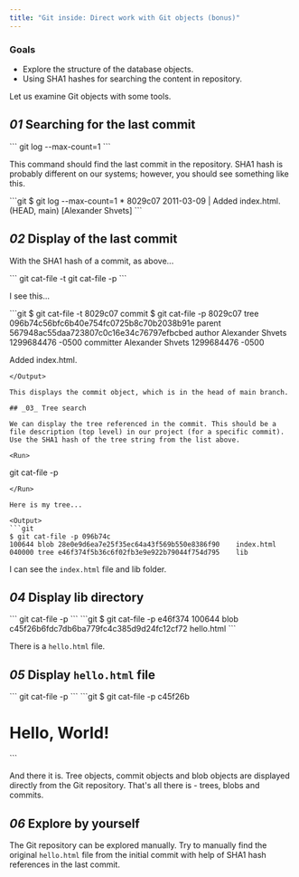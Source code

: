 ```yaml
---
title: "Git inside: Direct work with Git objects (bonus)"
---
```


### Goals

- Explore the structure of the database objects.
- Using SHA1 hashes for searching the content in repository.

Let us examine Git objects with some tools.

## _01_ Searching for the last commit

<Run>
```
git log --max-count=1
```
</Run>

This command should find the last commit in the repository. SHA1 hash is probably different on our systems; however, you should see something like this.

<Output>
```git
$ git log --max-count=1
* 8029c07 2011-03-09 | Added index.html. (HEAD, main) [Alexander Shvets]
```
</Output>

## _02_ Display of the last commit

With the SHA1 hash of a commit, as above...

<Run>
```
git cat-file -t <hash>
git cat-file -p <hash>
```
</Run>

I see this...

<Output>
```git
$ git cat-file -t 8029c07
commit
$ git cat-file -p 8029c07
tree 096b74c56bfc6b40e754fc0725b8c70b2038b91e
parent 567948ac55daa723807c0c16e34c76797efbcbed
author Alexander Shvets <alex@githowto.com> 1299684476 -0500
committer Alexander Shvets <alex@githowto.com> 1299684476 -0500

Added index.html.
```
</Output>

This displays the commit object, which is in the head of main branch.

## _03_ Tree search

We can display the tree referenced in the commit. This should be a file description (top level) in our project (for a specific commit). Use the SHA1 hash of the tree string from the list above.

<Run>
```
git cat-file -p <treehash>
```
</Run>

Here is my tree...

<Output>
```git
$ git cat-file -p 096b74c
100644 blob 28e0e9d6ea7e25f35ec64a43f569b550e8386f90	index.html
040000 tree e46f374f5b36c6f02fb3e9e922b79044f754d795	lib
```
</Output>

I can see the `index.html` file and lib folder.

## _04_ Display lib directory

<Run>
```
git cat-file -p <libhash>
```
</Run>

<Output>
```git
$ git cat-file -p e46f374
100644 blob c45f26b6fdc7db6ba779fc4c385d9d24fc12cf72	hello.html
```
</Output>

There is a `hello.html` file.

## _05_ Display `hello.html` file

<Run>
```
git cat-file -p <hellohash>
```
</Run>

<Output>
```git
$ git cat-file -p c45f26b
<!-- Author: Alexander Shvets (alex@githowto.com) -->
<html>
  <head>
  </head>
  <body>
    <h1>Hello, World!</h1>
  </body>
</html>
```
</Output>

And there it is. Tree objects, commit objects and blob objects are displayed directly from the Git repository. That's all there is - trees, blobs and commits.

## _06_ Explore  by yourself

The Git repository can be explored manually. Try to manually find the original `hello.html` file from the initial commit with help of SHA1 hash references in the last commit.